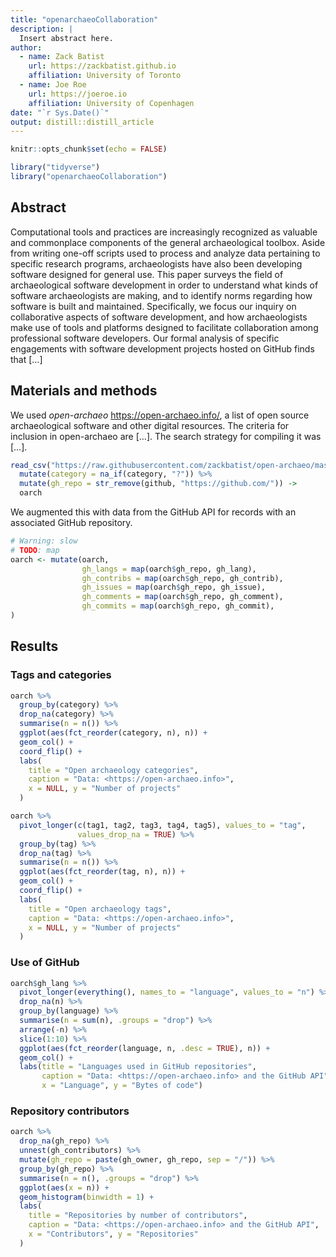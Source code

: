 ```yaml
---
title: "openarchaeoCollaboration"
description: |
  Insert abstract here.
author:
  - name: Zack Batist
    url: https://zackbatist.github.io
    affiliation: University of Toronto
  - name: Joe Roe
    url: https://joeroe.io
    affiliation: University of Copenhagen
date: "`r Sys.Date()`"
output: distill::distill_article
---
```


```r
knitr::opts_chunk$set(echo = FALSE)
```

```r
library("tidyverse")
library("openarchaeoCollaboration")
```

## Abstract
Computational tools and practices are increasingly recognized as valuable and commonplace components of the general archaeological toolbox. Aside from writing one-off scripts used to process and analyze data pertaining to specific research programs, archaeologists have also been developing software designed for general use. This paper surveys the field of archaeological software development in order to understand what kinds of software archaeologists are making, and to identify norms regarding how software is built and maintained. Specifically, we focus our inquiry on collaborative aspects of software development, and how archaeologists make use of tools and platforms designed to facilitate collaboration among professional software developers. Our formal analysis of specific engagements with software development projects hosted on GitHub finds that [...]

## Materials and methods

We used *open-archaeo* <https://open-archaeo.info/>, a list of open source archaeological software and other digital resources.
The criteria for inclusion in open-archaeo are [...].
The search strategy for compiling it was [...].

```r
read_csv("https://raw.githubusercontent.com/zackbatist/open-archaeo/master/open-archaeo.csv") %>% 
  mutate(category = na_if(category, "?")) %>% 
  mutate(gh_repo = str_remove(github, "https://github.com/")) ->
  oarch
```

We augmented this with data from the GitHub API for records with an associated GitHub repository.

```r
# Warning: slow
# TODO: map
oarch <- mutate(oarch,
                gh_langs = map(oarch$gh_repo, gh_lang),
                gh_contribs = map(oarch$gh_repo, gh_contrib),
                gh_issues = map(oarch$gh_repo, gh_issue),
                gh_comments = map(oarch$gh_repo, gh_comment),
                gh_commits = map(oarch$gh_repo, gh_commit),
)
```

## Results

### Tags and categories

```r
oarch %>% 
  group_by(category) %>% 
  drop_na(category) %>% 
  summarise(n = n()) %>% 
  ggplot(aes(fct_reorder(category, n), n)) +
  geom_col() +
  coord_flip() +
  labs(
    title = "Open archaeology categories",
    caption = "Data: <https://open-archaeo.info>",
    x = NULL, y = "Number of projects"
  )
```

```r
oarch %>% 
  pivot_longer(c(tag1, tag2, tag3, tag4, tag5), values_to = "tag", 
               values_drop_na = TRUE) %>% 
  group_by(tag) %>%
  drop_na(tag) %>%
  summarise(n = n()) %>%
  ggplot(aes(fct_reorder(tag, n), n)) +
  geom_col() +
  coord_flip() +
  labs(
    title = "Open archaeology tags",
    caption = "Data: <https://open-archaeo.info>",
    x = NULL, y = "Number of projects"
  )
```

### Use of GitHub

```r
oarch$gh_lang %>% 
  pivot_longer(everything(), names_to = "language", values_to = "n") %>% 
  drop_na(n) %>% 
  group_by(language) %>% 
  summarise(n = sum(n), .groups = "drop") %>% 
  arrange(-n) %>% 
  slice(1:10) %>% 
  ggplot(aes(fct_reorder(language, n, .desc = TRUE), n)) +
  geom_col() +
  labs(title = "Languages used in GitHub repositories",
       caption = "Data: <https://open-archaeo.info> and the GitHub API",
       x = "Language", y = "Bytes of code")
```

### Repository contributors

```r
oarch %>% 
  drop_na(gh_repo) %>% 
  unnest(gh_contributors) %>% 
  mutate(gh_repo = paste(gh_owner, gh_repo, sep = "/")) %>% 
  group_by(gh_repo) %>% 
  summarise(n = n(), .groups = "drop") %>% 
  ggplot(aes(x = n)) +
  geom_histogram(binwidth = 1) +
  labs(
    title = "Repositories by number of contributors",
    caption = "Data: <https://open-archaeo.info> and the GitHub API",
    x = "Contributors", y = "Repositories"
  )
```
